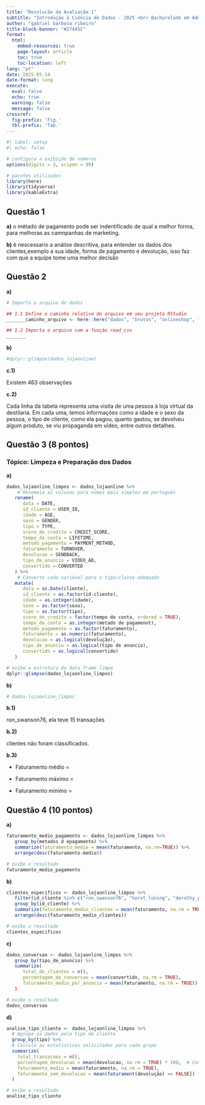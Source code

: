 ```yaml
---
title: "Resolucão da Avaliação 1"
subtitle: "Introdução à Ciência de Dados - 2025 <br> Bacharelado em Administração"
author: "gabriel barbosa ribeiro"
title-block-banner: "#27445C"
format:
  html:
    embed-resources: true
    page-layout: article
    toc: true
    toc-location: left
lang: "pt"
date: 2025-05-14
date-format: long
execute: 
  eval: false
  echo: true
  warning: false
  message: false
crossref:
  fig-prefix: 'Fig.'
  tbl-prefix: 'Tab.'
---
```



```r
#| label: setup
#| echo: false

# configura a exibição de números
options(digits = 3, scipen = 99)

# pacotes utilizados
library(here)
library(tidyverse)
library(kableExtra)
```



## Questão 1 


**a)**  o métado de pagamento pode ser indentificado de qual a melhor forma, para melhoras as camnpanhas de marketing.


**b)** é nescessario a análise descritiva, para entender os dados dos clientes,exemplo a sua idade, forma de pagamento e devolução, isso faz com que a equipe tome uma melhor decisão




## Questão 2  


**a)** 

```r

# Importa o arquivo de dados

## 1.1 Define o caminho relativo do arquivo em seu projeto RStudio
_______caminho_arquivo <- here::here("dados", "brutos", "onlineshop", "onlineshop.csv")

## 1.2 Importa o arquivo com a funçào read_csv
_______

```


**b)** 

```r

#dplyr::glimpse(dados_lojaonline)
```


**c.1)** 

Existem 463 observações

**c.2)** 

Cada linha da tabela representa uma visita de uma pessoa à loja virtual da destilaria. Em cada uma, temos informações como a idade e o sexo da pessoa, o tipo de cliente, como ela pagou, quanto gastou, se devolveu algum produto, se viu propaganda em vídeo, entre outros detalhes.


## Questão 3 (8 pontos)

### Tópico: Limpeza e Preparação dos Dados 

**a)** 

```r

dados_lojaonline_limpos <- dados_lojaonline %>% 
    # Renomeia as colunas para nomes mais simples em português
   rename(
      data = DATE,
      id_cliente = USER_ID,
      idade = AGE,
      sexo = GENDER,
      tipo = TYPE,
      score_de_credito = CREDIT_SCORE,
      tempo_da_conta = LIFETIME,
      metodo_pagamento = PAYMENT_METHOD,
      faturamento = TURNOVER,
      devolucao = SENDBACK,
      tipo_de_anuncio = VIDEO_AD,
      convertido = CONVERTED
   ) %>% 
    # Converte cada variável para o tipo/classe adequado
   mutate(
      data = as.Date(cliente),
      id_cliente = as.factor(id-cliente),
      idade = as.integer(idade),
      sexo = as.factor(sexo),
      tipo = as.factor(tipo),
      score_de_credito = factor(tempo de conta, ordered = TRUE),
      tempo_da_conta = as.integer(metado de pagamenot),
      metodo_pagamento = as.factor(faturamento),
      faturamento = as.numeric(faturamento),
      devolucao = as.logical(devolução),
      tipo_de_anuncio = as.logical(tipo de anuncio),
      convertido = as.logical(convertido)
   )

# exibe a estrutura da data frame limpa
dplyr::glimpse(dados_lojaonline_limpos)
```


**b)** 

```r

# dados-lojaonline_limpos
```


**b.1)** 

ron_swanson76, ela teve 15 transações

**b.2)** 

clientes não foram classificados.

**b.3)** 

- Faturamento médio = 

- Faturamento máximo = 

- Faturamento mínimo = 




## Questão 4 (10 pontos)

 
**a)** 


```r

faturamento_medio_pagamento <- dados_lojaonline_limpos %>% 
   group_by(metados d epagamento) %>% 
   summarize(faturamento_medio = mean(faturamento, na.rm=TRUE)) %>% 
   arrange(desc(faturamento-medio))

# exibe o resultado
faturamento_medio_pagamento
```



**b)** 


```r

clientes_especificos <- dados_lojaonline_limpos %>% 
   filter(id_cliente %in% c("ron_swanson76", "horst_lüning", "dorothy_parker") %>% 
   group_by(id_cliente) %>% 
   summarize(faturamento_medio_clientes = mean(faturamento, na.rm = TRUE)) %>% 
   arrange(desc(faturamento_medio_clientes))

# exibe o resultado
clientes_especificos
```



**c)** 


```r

dados_conversao <- dados_lojaonline_limpos %>% 
   group_by(tipo_de_anuncio) %>% 
   summarize(
      total_de_clientes = n(),
      porcentagem_de_conversao = mean(convertido, na.rm = TRUE),
      faturamento_medio_por_anuncio = mean(faturamento, na.rm = TRUE))
   )

# exibe o resultado 
dados_conversao
```



**d)** 


```r

analise_tipo_cliente <- dados_lojaonline_limpos %>%
  # Agrupa os dados pelo tipo de cliente
  group_by(tipo) %>%
  # Calcula as estatísticas solicitadas para cada grupo
  summarize(
    total_transacoes = n(),
    porcentagem_devolucao = mean(devolucao, na.rm = TRUE) * 100,  # Converte proporção para porcentagem
    faturamento_medio = mean(faturamento, na.rm = TRUE),
    faturamento_sem_devolucao = mean(faturament(devolução) == FALSE])
  )

# exibe o resultado 
analise_tipo_cliente
```





